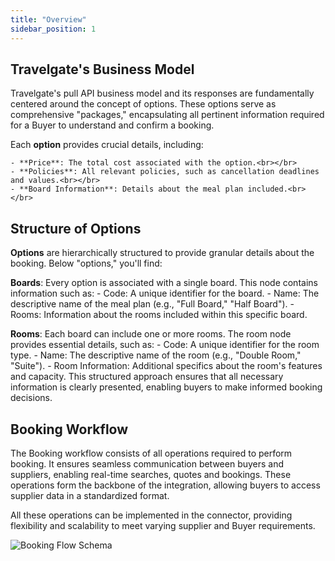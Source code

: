 ```yaml
---
title: "Overview"
sidebar_position: 1
---
```


## Travelgate's Business Model

Travelgate's pull API business model and its responses are fundamentally centered around the concept of options. These options serve as comprehensive "packages," encapsulating all pertinent information required for a Buyer to understand and confirm a booking.

Each **option** provides crucial details, including:

    - **Price**: The total cost associated with the option.<br></br>
    - **Policies**: All relevant policies, such as cancellation deadlines and values.<br></br>
    - **Board Information**: Details about the meal plan included.<br></br>

## Structure of Options
**Options** are hierarchically structured to provide granular details about the booking. Below "options," you'll find:

**Boards**: Every option is associated with a single board. This node contains information such as:
    - Code: A unique identifier for the board.
    - Name: The descriptive name of the meal plan (e.g., "Full Board," "Half Board").
    - Rooms: Information about the rooms included within this specific board.

**Rooms**: Each board can include one or more rooms. The room node provides essential details, such as:
    - Code: A unique identifier for the room type.
    - Name: The descriptive name of the room (e.g., "Double Room," "Suite").
    - Room Information: Additional specifics about the room's features and capacity.
This structured approach ensures that all necessary information is clearly presented, enabling buyers to make informed booking decisions.

## Booking Workflow

The Booking workflow consists of all operations required to perform booking. It ensures seamless communication between buyers and suppliers, enabling real-time searches, quotes and bookings. These operations form the backbone of the integration, allowing buyers to access supplier data in a standardized format.

All these operations can be implemented in the connector, providing flexibility and scalability to meet varying supplier and Buyer requirements.

![Booking Flow Schema](https://storage.travelgate.com/docs/hotel-x_shopping_flow.svg)